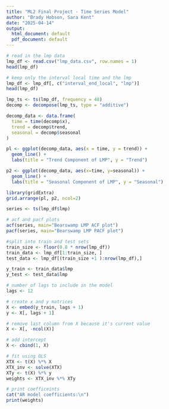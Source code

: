 ```yaml
---
title: "ML2 Final Project - Time Series Model"
author: "Brady Hobson, Sara Kent"
date: "2025-04-14"
output:
  html_document: default
  pdf_document: default
---
```



```r
# read in the lmp data
lmp_df <- read.csv("lmp_data.csv", row.names = 1)
head(lmp_df)
```

```r
# keep only the interval local time and the lmp
lmp_df <- lmp_df[, c("interval_end_local", "lmp")]
head(lmp_df)
```


```r
lmp_ts <- ts(lmp_df, frequency = 48)
decomp <- decompose(lmp_ts, type = "additive")

decomp_data <- data.frame(
  time = time(decomp$x),
  trend = decomp$trend,
  seasonal = decomp$seasonal
)

pl <- ggplot(decomp_data, aes(x = time, y = trend)) + 
  geom_line() + 
  labs(title = "Trend Component of LMP", y = "Trend")

p2 <- ggplot(decomp_data, aes(x=time, y=seasonal)) + 
  geom_line() + 
  labs(title = "Seasonal Component of LMP", y = "Seasonal")

library(gridExtra)
grid.arrange(pl, p2, ncol=2)
```

```r
series <- ts(lmp_df$lmp)

# acf and pacf plots
acf(series, main="Bearswamp LMP ACF plot")
pacf(series, main="Bearswamp LMP PACF plot")
```

```r
#split into train and test sets
train_size <- floor(0.8 * nrow(lmp_df))
train_data <- lmp_df[1:train_size, ]
test_data <- lmp_df[(train_size +1 ):nrow(lmp_df),]

y_train <- train_data$lmp
y_test <- test_data$lmp

# number of lags to include in the model
lags <- 12

# create x and y matrices
X <- embed(y_train, lags + 1)
y <- X[, lags + 1] 

# remove last column from X because it's current value
X <- X[, -ncol(X)]

# add intercept
X <- cbind(1, X)

# fit using OLS
XTX <- t(X) %*% X 
XTX_inv <- solve(XTX)
XTy <- t(X) %*% y
weights <- XTX_inv %*% XTy 

# print coefficeints
cat("AR model coefficients:\n")
print(weights)



```

```r


```